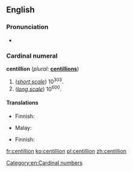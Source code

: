 ==English==

===Pronunciation===
* {{rhymes|ɪljən}}

===Cardinal numeral===
'''centillion''' (''plural:'' '''[[centillions]]''')

# (''[[w:Long and short scales|short scale]]'') 10<sup>303</sup>.
# (''[[w:Long and short scales|long scale]]'') 10<sup>600</sup>.

====Translations====
{{trans-top|10<sup>303</sup>}}
* Finnish: {{t-|fi|sentiljoona}}
{{trans-mid}}
* Malay: {{t-|ms|sentilion}}
{{trans-bottom}}

{{trans-top|10<sup>600</sup>}}
* Finnish: {{t-|fi|sentiljoona}}
{{trans-mid}}
{{trans-bottom}}

[[Category:en:Cardinal numbers]]

[[fr:centillion]]
[[ko:centillion]]
[[pl:centillion]]
[[zh:centillion]]